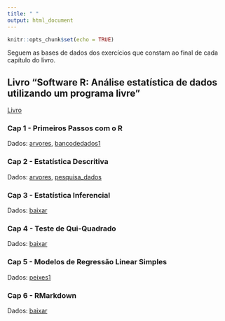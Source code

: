 ```yaml
---
title: " "
output: html_document
---
```


```r
knitr::opts_chunk$set(echo = TRUE)
```

Seguem as bases de dados dos exercícios que constam ao final de cada capítulo do livro.

## Livro "**Software R: Análise estatística de dados utilizando um programa livre**"

[Livro](http://www.editorafaith.com.br/ebooks/grat/software_r.pdf)

### Cap 1 - Primeiros Passos com o R

Dados: [arvores](arvores.xlsx), [bancodedados1](bancodedados11.xlsx)


### Cap 2 - Estatística Descritiva

Dados:  [arvores](arvores.xlsx), [pesquisa\_dados](pesquisa_dados.xlsx)


### Cap 3 - Estatística Inferencial

Dados: [baixar]()

### Cap 4 - Teste de Qui-Quadrado 

Dados: [baixar]()

### Cap 5 - Modelos de Regressão Linear Simples

Dados: [peixes1](peixes1.xls)
 
### Cap 6 - RMarkdown

Dados: [baixar]()





